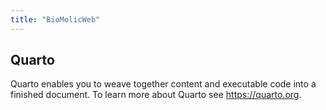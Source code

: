 ```yaml
---
title: "BioMolicWeb"
---
```


## Quarto

Quarto enables you to weave together content and executable code into a finished document. To learn more about Quarto see <https://quarto.org>.
